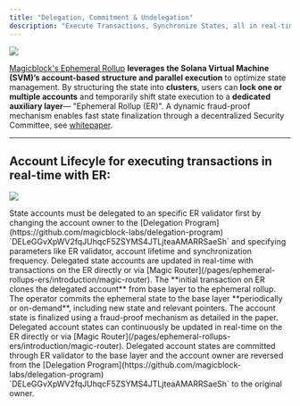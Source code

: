 ```yaml
---
title: "Delegation, Commitment & Undelegation"
description: "Execute Transactions, Synchronize States, all in real-time."
---
```



<img class="w-full h-auto max-w-5xl" src="/images/architecture_overview.png" />

[Magicblock's Ephemeral Rollup](/pages/overview/additional-information/whitepaper) **leverages the Solana Virtual Machine (SVM)’s account-based structure and parallel execution** to optimize state management. By structuring the state into **clusters**, users can **lock one or multiple accounts** and temporarily shift state execution to a **dedicated auxiliary layer**— "Ephemeral Rollup (ER)". A dynamic fraud-proof mechanism enables fast state finalization through a decentralized Security Committee, see [whitepaper](/public/Ephemeral_Rollups_Fraud_Proof.pdf).

---

## Account Lifecyle for executing transactions in real-time with ER:

<img
  class="w-full h-auto max-w-5xl"
  src="/images/magicblock-delegation-lifecycle.png"
/>

<Steps>
  <Step title="Delegate Account">
    State accounts must be delegated to an specific ER validator first by
    changing the account owner to the [Delegation
    Program](https://github.com/magicblock-labs/delegation-program)
    `DELeGGvXpWV2fqJUhqcF5ZSYMS4JTLjteaAMARRSaeSh` and specifying parameters
    like ER validator, account lifetime and synchronization frequency.
    <Validators />

  </Step>
  <Step title="Execute Transaction in real-time">
    Delegated state accounts are updated in real-time with transactions on the
    ER directly or via [Magic
    Router](/pages/ephemeral-rollups-ers/introduction/magic-router). The
    **initial transaction on ER clones the delegated account** from base layer
    to the ephemeral rollup.
  </Step>
  <Step title="Commit State">
    The operator commits the ephemeral state to the base layer **periodically or
    on-demand**, including new state and relevant pointers. The account state is
    finalized using a fraud-proof mechanism as detailed in the paper.
  </Step>
  <Step title="Execute Transaction in real-time continuously">
    Delegated account states can continuously be updated in real-time on the ER
    directly or via [Magic
    Router](/pages/ephemeral-rollups-ers/introduction/magic-router).
  </Step>
  <Step title="Undelegate Account">
    Delegated account states are committed through ER validator to the base
    layer and the account owner are reversed from the [Delegation
    Program](https://github.com/magicblock-labs/delegation-program)
    `DELeGGvXpWV2fqJUhqcF5ZSYMS4JTLjteaAMARRSaeSh` to the original owner.
  </Step>
</Steps>
